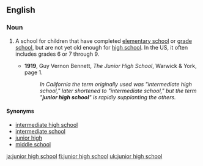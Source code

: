 ==English==
{{wikipedia}}

===Noun===
{{en-noun|sg=[[junior]] [[high]] [[school]]}}

# {{education}} A school for children that have completed [[elementary school]] or [[grade school]], but are not yet old enough for [[high school]]. In the US, it often includes grades 6 or 7 through 9.
#* '''1919''', Guy Vernon Bennett, ''The Junior High School'', Warwick & York, page 1.
#*:''In California the term originally used was "intermediate high school," later shortened to "intermediate school," but the term "'''junior high school'''" is rapidly supplanting the others. ''

====Synonyms====
* [[intermediate high school]]
* [[intermediate school]]
* [[junior high]]
* [[middle school]]

[[ja:junior high school]]
[[fi:junior high school]]
[[uk:junior high school]]